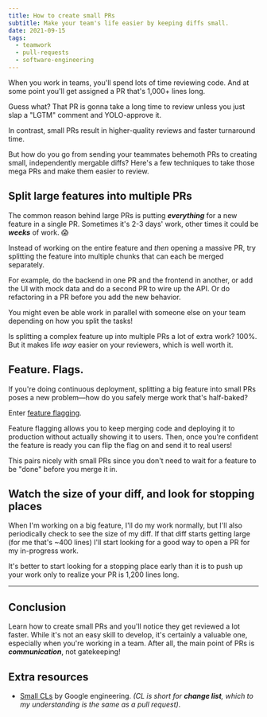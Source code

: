 ```yaml
---
title: How to create small PRs
subtitle: Make your team's life easier by keeping diffs small.
date: 2021-09-15
tags:
  - teamwork
  - pull-requests
  - software-engineering
---
```


When you work in teams, you'll spend lots of time reviewing code. And at some point you'll get assigned a PR that's 1,000+ lines long.

Guess what? That PR is gonna take a long time to review unless you just slap a "LGTM" comment and YOLO-approve it.

In contrast, small PRs result in higher-quality reviews and faster turnaround time.

But how do you go from sending your teammates behemoth PRs to creating small, independently mergable diffs? Here's a few techniques to take those mega PRs and make them easier to review.

## Split large features into multiple PRs

The common reason behind large PRs is putting _**everything**_ for a new feature in a single PR. Sometimes it's 2-3 days' work, other times it could be _**weeks**_ of work. 😱

Instead of working on the entire feature and _then_ opening a massive PR, try splitting the feature into multiple chunks that can each be merged separately.

For example, do the backend in one PR and the frontend in another, or add the UI with mock data and do a second PR to wire up the API. Or do refactoring in a PR before you add the new behavior.

You might even be able work in parallel with someone else on your team depending on how you split the tasks!

Is splitting a complex feature up into multiple PRs a lot of extra work? 100%. But it makes life _way_ easier on your reviewers, which is well worth it.

## Feature. Flags.

If you're doing continuous deployment, splitting a big feature into small PRs poses a new problem—how do you safely merge work that's half-baked?

Enter [feature flagging](https://martinfowler.com/articles/feature-toggles.html).

Feature flagging allows you to keep merging code and deploying it to production without actually showing it to users. Then, once you're confident the feature is ready you can flip the flag on and send it to real users!

This pairs nicely with small PRs since you don't need to wait for a feature to be "done" before you merge it in.

## Watch the size of your diff, and look for stopping places

When I'm working on a big feature, I'll do my work normally, but I'll also periodically check to see the size of my diff. If that diff starts getting large (for me that's ~400 lines) I'll start looking for a good way to open a PR for my in-progress work.

It's better to start looking for a stopping place early than it is to push up your work only to realize your PR is 1,200 lines long.

---

## Conclusion

Learn how to create small PRs and you'll notice they get reviewed a lot faster. While it's not an easy skill to develop, it's certainly a valuable one, especially when you're working in a team. After all, the main point of PRs is _**communication**_, not gatekeeping!

## Extra resources

- [Small CLs](https://google.github.io/eng-practices/review/developer/small-cls.html) by Google engineering. _(CL is short for **change list**, which to my understanding is the same as a pull request)_.
